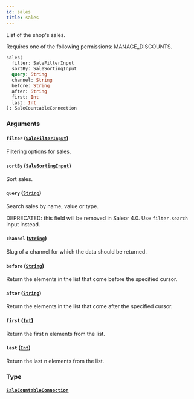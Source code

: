 ```yaml
---
id: sales
title: sales
---
```



List of the shop's sales.

Requires one of the following permissions: MANAGE_DISCOUNTS.

```graphql
sales(
  filter: SaleFilterInput
  sortBy: SaleSortingInput
  query: String
  channel: String
  before: String
  after: String
  first: Int
  last: Int
): SaleCountableConnection
```


### Arguments

#### `filter` ([`SaleFilterInput`](../../../developer/api-reference/inputs/sale-filter-input))

Filtering options for sales.


#### `sortBy` ([`SaleSortingInput`](../../../developer/api-reference/inputs/sale-sorting-input))

Sort sales.


#### `query` ([`String`](../../../developer/api-reference/scalars/string))

Search sales by name, value or type. 

DEPRECATED: this field will be removed in Saleor 4.0. Use `filter.search` input instead.


#### `channel` ([`String`](../../../developer/api-reference/scalars/string))

Slug of a channel for which the data should be returned.


#### `before` ([`String`](../../../developer/api-reference/scalars/string))

Return the elements in the list that come before the specified cursor.


#### `after` ([`String`](../../../developer/api-reference/scalars/string))

Return the elements in the list that come after the specified cursor.


#### `first` ([`Int`](../../../developer/api-reference/scalars/int))

Return the first n elements from the list.


#### `last` ([`Int`](../../../developer/api-reference/scalars/int))

Return the last n elements from the list.


### Type

#### [`SaleCountableConnection`](../../../developer/api-reference/objects/sale-countable-connection) 






